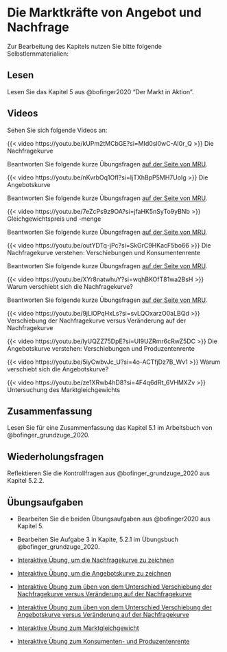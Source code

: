 # Die Marktkräfte von Angebot und Nachfrage

Zur Bearbeitung des Kapitels nutzen Sie bitte folgende Selbstlernmaterialien:

## Lesen

Lesen Sie das Kapitel 5 aus @bofinger2020 "Der Markt in Aktion".

## Videos

Sehen Sie sich folgende Videos an:

::: {#vid-markt1}
{{< video https://youtu.be/kUPm2tMCbGE?si=MId0sl0wC-AI0r_Q >}} 
Die Nachfragekurve
:::

Beantworten Sie folgende kurze Übungsfragen [auf der Seite von MRU](https://mru.org/practice-questions/demand-curve-practice-questions).

::: {.callout-tip collapse="true" title="Video: Die Angebotskurve"}
<div>

::: {#vid-markt2}
{{< video https://youtu.be/nKvrbOq1OfI?si=IjTXhBpP5MH7UoIg >}} 
Die Angebotskurve
:::

</div>

Beantworten Sie folgende kurze Übungsfragen [auf der Seite von MRU](https://mru.org/practice-questions/supply-curve-practice-questions).
:::

::: {.callout-tip collapse="true" title="Video: Gleichgewichtspreis und -menge"}
<div>

::: {#vid-markt3}
{{< video https://youtu.be/7eZcPs9z9OA?si=jfaHK5nSyTo9yBNb >}}
Gleichgewichtspreis und -menge
:::

</div>

Beantworten Sie folgende kurze Übungsfragen [auf der Seite von MRU](https://mru.org/practice-questions/equilibrium-price-and-quantity-practice-questions).
:::



::: {.callout-tip collapse="true" title="Video: Die Nachfragekurve verstehen: Verschiebungen und Konsumentenrente"}
<div>

::: {#vid-markt4}
{{< video https://youtu.be/outYDTq-jPc?si=SkGrC9HKacF5bo66 >}}
Die Nachfragekurve verstehen: Verschiebungen und Konsumentenrente
:::

</div>

Beantworten Sie folgende kurze Übungsfragen [auf der Seite von MRU](https://mru.org/practice-questions/deeper-look-demand-curve-practice-questions).
:::



::: {.callout-tip collapse="true" title="Video: Warum verschiebt sich die Nachfragekurve?"}
<div>
::: {#vid-markt5}
{{< video https://youtu.be/XYr8natwhuY?si=wqhBKOfT81wa2BsH >}}
Warum verschiebt sich die Nachfragekurve?
:::

</div>

Beantworten Sie folgende kurze Übungsfragen [auf der Seite von  MRU](https://mru.org/practice-questions/demand-curve-shifts-practice-questions).
:::



::: {.callout-tip collapse="true" title="Video: Verschiebung der Nachfragekurve versus Veränderung auf der Nachfragekurve"}
<div>
::: {#vid-markt6}
{{< video https://youtu.be/9jLlOPqHxLs?si=svLQOxarzO0aLBQd >}}
Verschiebung der Nachfragekurve versus Veränderung auf der Nachfragekurve
:::
</div>
:::



::: {.callout-tip collapse="true" title="Video: Die Angebotskurve verstehen: Verschiebungen und Produzentenrente"}
<div>
::: {#vid-markt7}
{{< video https://youtu.be/lyUQZZ75DpE?si=UI9UZRmr6cRwZ5DC >}}
Die Angebotskurve verstehen: Verschiebungen und Produzentenrente
:::
</div>
:::



::: {.callout-tip collapse="true" title="Video: Warum verschiebt sich die Angebotskurve?"}
<div>
::: {#vid-markt8}
{{< video https://youtu.be/5iyCwbvJc_U?si=4o-ACTfjDz7B_Wv1 >}}
Warum verschiebt sich die Angebotskurve?
:::
</div>
:::



::: {.callout-tip collapse="true" title="Video: Untersuchung des Marktgleichgewichts"}
<div>
::: {#vid-markt9}
{{< video https://youtu.be/ze1XRwb4hD8?si=4F4q6dRt_6VHMXZv >}}
Untersuchung des Marktgleichgewichts
:::
</div>
:::


## Zusammenfassung

Lesen Sie für eine Zusammenfassung das Kapitel 5.1 im Arbeitsbuch von @bofinger_grundzuge_2020.

## Wiederholungsfragen

Reflektieren Sie die Kontrollfragen aus @bofinger_grundzuge_2020 aus Kapitel 5.2.2.

## Übungsaufgaben

- Bearbeiten Sie die beiden Übungsaufgaben aus @bofinger2020 aus Kapitel 5.
- Bearbeiten Sie Aufgabe 3 in Kapite, 5.2.1 im Übungsbuch @bofinger_grundzuge_2020.

- [Interaktive Übung, um die Nachfragekurve zu zeichnen](https://practice.mru.org/demandgraph/?_ga=2.232540504.636567893.1740404147-665528378.1737011828)

- [Interaktive Übung, um die Angebotskurve zu zeichnen](https://mru.org/courses/principles-economics-microeconomics/graph-supply-curve/interactive-practice)

- [Interaktive Übung zum üben von dem Unterschied Verschiebung der Nachfragekurve versus Veränderung auf der Nachfragekurve](https://practice.mru.org/demand/?_ga=2.198913512.636567893.1740404147-665528378.1737011828)

- [Interaktive Übung zum üben von dem Unterschied Verschiebung der Angebotskurve versus Veränderung auf der Nachfragekurve](hhttps://mru.org/courses/principles-economics-microeconomics/change-supply-vs-change-quantity-supplied/interactive-practice)

- [Interaktive Übung zum Marktgleichgewicht](https://practice.mru.org/equilibrium/?_ga=2.159589114.636567893.1740404147-665528378.1737011828)

- [Interaktive Übung zum Konsumenten- und Produzentenrente](https://practice.mru.org/surplus/?_ga=2.155405052.636567893.1740404147-665528378.1737011828)
